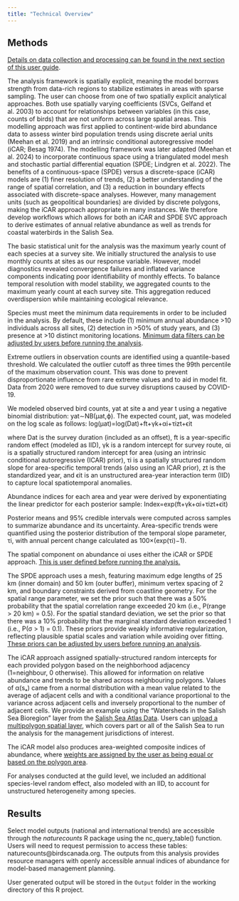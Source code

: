 ```yaml
---
title: "Technical Overview"
---
```


## Methods {#1.1Intro}

[Details on data collection and processing can be found in the next section of this user guide](#1.1Data).

The analysis framework is spatially explicit, meaning the model borrows strength from data-rich regions to stabilize estimates in areas with sparse sampling. The user can choose from one of two spatially explicit analytical approaches. Both use spatially varying coefficients (SVCs, Gelfand et al. 2003) to account for relationships between variables (in this case, counts of birds) that are not uniform across large spatial areas. This modelling approach was first applied to continent-wide bird abundance data to assess winter bird population trends using discrete aerial units (Meehan et al. 2019) and an intrinsic conditional autoregressive model (iCAR; Besag 1974). The modelling framework was later adapted (Meehan et al. 2024) to incorporate continuous space using a triangulated model mesh and stochastic partial differential equation (SPDE; Lindgren et al. 2022). The benefits of a continuous-space (SPDE) versus a discrete-space (iCAR) models are (1) finer resolution of trends, (2) a better understanding of the range of spatial correlation, and (3) a reduction in boundary effects associated with discrete-space analyses. However, many management units (such as geopolitical boundaries) are divided by discrete polygons, making the iCAR approach appropriate in many instances. We therefore develop workflows which allows for both an iCAR and SPDE SVC approach to derive estimates of annual relative abundance as well as trends for coastal waterbirds in the Salish Sea.

The basic statistical unit for the analysis was the maximum yearly count of each species at a survey site. We initially structured the analysis to use monthly counts at sites as our response variable. However, model diagnostics revealed convergence failures and inflated variance components indicating poor identifiability of monthly effects. To balance temporal resolution with model stability, we aggregated counts to the maximum yearly count at each survey site. This aggregation reduced overdispersion while maintaining ecological relevance.

Species must meet the minimum data requirements in order to be included in the analysis. By default, these include (1) minimum annual abundance \>10 individuals across all sites, (2) detection in \>50% of study years, and (3) presence at \>10 distinct monitoring locations. [Minimum data filters can be adjusted by users before running the analysis](#3.1Analysis).

Extreme outliers in observation counts are identified using a quantile-based threshold. We calculated the outlier cutoff as three times the 99th percentile of the maximum observation count. This was done to prevent disproportionate influence from rare extreme values and to aid in model fit. Data from 2020 were removed to due survey disruptions caused by COVID-19.

We modeled observed bird counts, yat at site a and year t using a negative binomial distribution: yat∼NB(μat,ϕ). The expected count, μat, was modeled on the log scale as follows: log⁡(μat)=log⁡(Dat)+ft+γk+αi+τizt+ϵit

where Dat is the survey duration (included as an offset), ft is a year-specific random effect (modeled as IID), γk is a random intercept for survey route, αi is a spatially structured random intercept for area (using an intrinsic conditional autoregressive (ICAR) prior), τi is a spatially structured random slope for area-specific temporal trends (also using an ICAR prior), zt is the standardized year, and ϵit is an unstructured area-year interaction term (IID) to capture local spatiotemporal anomalies.

Abundance indices for each area and year were derived by exponentiating the linear predictor for each posterior sample: Index=exp(ft+γk+αi+τizt+ϵit)

Posterior means and 95% credible intervals were computed across samples to summarize abundance and its uncertainty. Area-specific trends were quantified using the posterior distribution of the temporal slope parameter, τi, with annual percent change calculated as 100×(exp⁡(τi)−1).

The spatial component on abundance αi uses either the iCAR or SPDE approach. [This is user defined before running the analysis.](#3.1Analysis)

The SPDE approach uses a mesh, featuring maximum edge lengths of 25 km (inner domain) and 50 km (outer buffer), minimum vertex spacing of 2 km, and boundary constraints derived from coastline geometry. For the spatial range parameter, we set the prior such that there was a 50% probability that the spatial correlation range exceeded 20 km (i.e., P(range \> 20 km) = 0.5). For the spatial standard deviation, we set the prior so that there was a 10% probability that the marginal standard deviation exceeded 1 (i.e., P(σ \> 1) = 0.1). These priors provide weakly informative regularization, reflecting plausible spatial scales and variation while avoiding over fitting. [These priors can be adjusted by users before running an analysis](#3.1SPDE).

The iCAR approach assigned spatially-structured random intercepts for each provided polygon based on the neighborhood adjacency (1=neighbour, 0 otherwise). This allowed for information on relative abundance and trends to be shared across neighbouring polygons. Values of α(sₐ) came from a normal distribution with a mean value related to the average of adjacent cells and with a conditional variance proportional to the variance across adjacent cells and inversely proportional to the number of adjacent cells. We provide an example using the "Watersheds in the Salish Sea Bioregion" layer from the [Salish Sea Atlas Data](https://salish-sea-atlas-data-wwu.hub.arcgis.com/). Users can [upload a multipolygon spatial layer](#3.1Analysis), which covers part or all of the Salish Sea to run the analysis for the management jurisdictions of interest.

The iCAR model also produces area-weighted composite indices of abundance, where [weights are assigned by the user as being equal or based on the polygon area](#3.1.1Analysis).

For analyses conducted at the guild level, we included an additional species-level random effect, also modeled with an IID, to account for unstructured heterogeneity among species.

## Results {#1.2Intro}

Select model outputs (national and international trends) are accessible through the *naturecounts* R package using the nc_query_table() function. Users will need to request permission to access these tables: naturecounts\@birdscanada.org. The outputs from this analysis provides resource managers with openly accessible annual indices of abundance for model-based management planning.

User generated output will be stored in the `Output` folder in the working directory of this R project.
